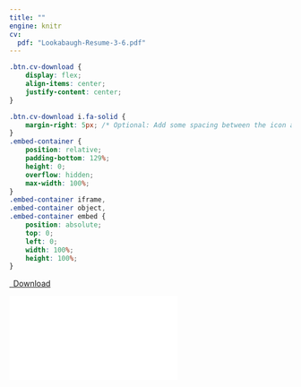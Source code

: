 ```yaml
---
title: ""
engine: knitr
cv:
  pdf: "Lookabaugh-Resume-3-6.pdf"
---
```


```css
.btn.cv-download {
    display: flex;
    align-items: center;
    justify-content: center;
}

.btn.cv-download i.fa-solid {
    margin-right: 5px; /* Optional: Add some spacing between the icon and text */
}
.embed-container {
    position: relative;
    padding-bottom: 129%;
    height: 0;
    overflow: hidden;
    max-width: 100%;
}
.embed-container iframe,
.embed-container object,
.embed-container embed {
    position: absolute;
    top: 0;
    left: 0;
    width: 100%;
    height: 100%;
}
```

```{=html}
<p class="text-center">
  <a class="btn btn-primary btn-lg cv-download" href="`r rmarkdown::metadata$cv$pdf`" target="_blank">
    <i class="fa-solid fa-file-arrow-down"></i>&ensp;Download
  </a>
</p>
<div class="embed-container">
  <iframe src="`r rmarkdown::metadata$cv$pdf`" style="border: 0.5px"></iframe>
</div>
```